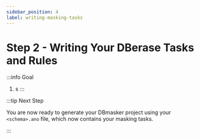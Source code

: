 ```yaml
---
sidebar_position: 4
label: writing-masking-tasks
---
```


# Step 2 - Writing Your DBerase Tasks and Rules

:::info Goal

1. s
   :::

:::tip Next Step

You are now ready to generate your DBmasker project using your `<schema>.ano` file, which now contains your masking tasks.

:::
